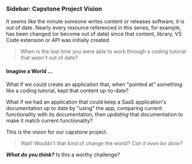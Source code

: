 
### Sidebar: Capstone Project Vision

It seems like the minute someone writes content or releases software, it is out of date. Nearly
every resource referenced in this series, for example, has been changed (or become out of date) since
that content, library, VS Code extension or API was initially created.

> When is the last time you were able to work through a coding tutorial that *wasn't* out of date?

#### Imagine a World ...

What if we could create an application that, when "pointed at" something like 
a coding tutorial, kept that content up-to-date?

What if we had an application that could keep a SaaS application's documentation
up to date by "using" the app, comparing current functionality with its documentation, then 
*updating* that documentation to make it match current functionality?

This is the vision for our capstone project.

> Wait! Wouldn't that kind of change the world? *Can it even be done?* 

***What do you think?*** Is this a worthy challenge?